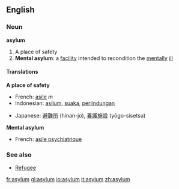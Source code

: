 ==English==

===Noun===
'''asylum'''

# A place of safety
# '''Mental asylum''': a [[facility]] intended to recondition the [[mentally]] [[ill]]

====Translations====
'''A place of safety'''
{{top}}
*French: [[asile]] ''m''
*Indonesian: [[asilum]], [[suaka]], [[lindung|perlindungan]]
{{mid}}
*Japanese: [[避難所]] (hinan-jo), [[養護施設]] (yōgo-sisetsu)
{{bottom}}

'''Mental asylum'''
{{top}}
*French: [[asile psychiatrique]]
{{mid}}
{{bottom}}

===See also===

*[[Refugee]]

[[fr:asylum]]
[[gl:asylum]]
[[io:asylum]]
[[it:asylum]]
[[zh:asylum]]